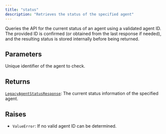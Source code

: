 ```yaml
---
title: "status"
description: "Retrieves the status of the specified agent"
---
```




Queries the API for the current status of an agent using a validated agent ID.
The provided ID is confirmed (or obtained from the last response if needed), and the
resulting status is stored internally before being returned.



## Parameters

<ParamField path="agent_id" type="str">
  Unique identifier of the agent to check.
</ParamField>

## Returns

[`LegacyAgentStatusResponse`](/sdk-reference/misc/legacyagentstatusresponse): The current status information of the specified agent.

## Raises

- `ValueError`: If no valid agent ID can be determined.
